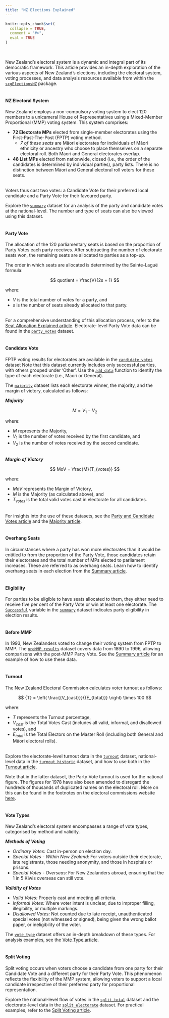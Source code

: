 ```yaml
---
title: "NZ Elections Explained"
---
```

```{=html}
<style>
  .content p {
    margin-top: 30px !important;
  }

  details {
    margin-bottom: 40px;
  }
</style>
```
```r
knitr::opts_chunk$set(
  collapse = TRUE,
  comment = "#>",
  eval = TRUE
)
```
<br>

New Zealand's electoral system is a dynamic and integral part of its democratic framework. This article provides an in-depth exploration of the various aspects of New Zealand's elections, including the electoral system, voting processes, and data analysis resources available from within the [`scgElectionsNZ`](https://sarahcgall.github.io/scgElectionsNZ/) package.
<br>
<br>

#### NZ Electoral System
New Zealand employs a non-compulsory voting system to elect 120 members to a unicameral House of Representatives using a Mixed-Member Proportional (MMP) voting system. This system comprises:

* **72 Electorate MPs** elected from single-member electorates using the First-Past-The-Post (FPTP) voting method.
  * *7 of these seats* are M&#257;ori electorates for individuals of M&#257;ori ethnicity or ancestry who choose to place themselves on a separate electoral roll. Both M&#257;ori and General electorates overlap.
* **48 List MPs** elected from nationwide, closed (i.e., the order of the candidates is determined by individual parties), party lists. There is no distinction between M&#257;ori and General electoral roll voters for these seats.
<br>
<br>

Voters thus cast two votes: a Candidate Vote for their preferred local candidate and a Party Vote for their favoured party.

Explore the [`summary`](https://sarahcgall.github.io/scgElectionsNZ/reference/summary.html) dataset for an analysis of the party and candidate votes at the national-level. The number and type of seats can also be viewed using this dataset.
<br>
<br>

#### Party Vote
The allocation of the 120 parliamentary seats is based on the proportion of Party Votes each party receives. After subtracting the number of electorate seats won, the remaining seats are allocated to parties as a top-up.

The order in which seats are allocated is determined by the Sainte-Lagu&#235; formula:

$$
quotient = \frac{V}{2s + 1}
$$

where:

* $V$ is the total number of votes for a party, and
* $s$ is the number of seats already allocated to that party.
<br>
<br>

For a comprehensive understanding of this allocation process, refer to the [Seat Allocation Explained article](https://sarahcgall.github.io/scgElectionsNZ/articles/seat-allocation-explained.html). Electorate-level Party Vote data can be found in the  [`party_votes`](https://sarahcgall.github.io/scgElectionsNZ/reference/party_votes.html) dataset.
<br>
<br>

#### Candidate Vote
FPTP voting results for electorates are available in the [`candidate_votes`](https://sarahcgall.github.io/scgElectionsNZ/reference/candidate_votes.html) dataset Note that this dataset currently includes only successful parties, with others grouped under 'Other'. Use the [`add_data`](https://sarahcgall.github.io/scgElectionsNZ/reference/add_data.html) function to identify the type of each electorate (i.e., M&#257;ori or General).

The [`majority`](https://sarahcgall.github.io/scgElectionsNZ/reference/majority.html) dataset lists each electorate winner, the majority, and the margin of victory, calculated as follows:

***Majority***

$$
M = V_{1} - V_{2}
$$

where:

* $M$ represents the Majority,
* $V_{1}$ is the number of votes received by the first candidate, and
* $V_{2}$ is the number of votes received by the second candidate.
<br>
<br>

***Margin of Victory***

$$
MoV = \frac{M}{T_{votes}}
$$

where:

* $MoV$ represents the Margin of Victory,
* $M$ is the Majority (as calculated above), and
* $T_{votes}$ is the total valid votes cast in electorate for all candidates.
<br>
<br>

For insights into the use of these datasets, see the [Party and Candidate Votes article](https://sarahcgall.github.io/scgElectionsNZ/articles/party-and-candidate-votes.html) and the [Majority article](https://sarahcgall.github.io/scgElectionsNZ/articles/majority.html).
<br>
<br>

#### Overhang Seats
In circumstances where a party has won more electorates than it would be entitled to from the proportion of the Party Vote, those candidates retain their electorates and the total number of MPs elected to parliament increases. These are referred to as overhang seats. Learn how to identify overhang seats in each election from the [Summary article](https://sarahcgall.github.io/scgElectionsNZ/articles/summary.html#overhang-seats).
<br>
<br>

#### Eligibility
For parties to be eligible to have seats allocated to them, they either need to receive five per cent of the Party Vote or win at least one electorate. The [`Successful`](https://sarahcgall.github.io/scgElectionsNZ/articles/seat-allocation-explained.html#step-2-determine-seat-entitlement) variable in the [`summary`](https://sarahcgall.github.io/scgElectionsNZ/reference/summary.html) dataset indicates party eligibility in election results.
<br>
<br>

#### Before MMP
In 1993, New Zealanders voted to change their voting system from FPTP to MMP. The [`preMMP_results`](https://sarahcgall.github.io/scgElectionsNZ/reference/preMMP_results.html) dataset covers data from 1890 to 1996, allowing comparisons with the post-MMP Party Vote. See the [Summary article](https://sarahcgall.github.io/scgElectionsNZ/articles/summary.html#premmp-results) for an example of how to use these data.
<br>
<br>

#### Turnout
The New Zealand Electoral Commission calculates voter turnout as follows:

$$
{T} = \left( \frac{{V_{cast}}}{{E_{total}}} \right) \times 100
$$

where:

* $T$ represents the Turnout percentage,
* $V_{cast}$ is the Total Votes Cast (includes all valid, informal, and disallowed votes), and
* $E_{total}$ is the Total Electors on the Master Roll (including both General and M&#257;ori electoral rolls).
<br>
<br>

Explore the electorate-level turnout data in the [`turnout`](https://sarahcgall.github.io/scgElectionsNZ/reference/turnout.html) dataset, national-level data in the [`turnout_historic`](https://sarahcgall.github.io/scgElectionsNZ/reference/turnout_historic.html) dataset, and how to use both in the [Turnout article](https://sarahcgall.github.io/scgElectionsNZ/articles/turnout.html).

Note that in the latter dataset, the Party Vote turnout is used for the national figure. The figures for 1978 have also been amended to disregard the hundreds of thousands of duplicated names on the electoral roll. More on this can be found in the footnotes on the electoral commissions website [here](https://web.archive.org/web/20081017191904/http://www1.elections.org.nz/record/resultsdata/elections-dates-turnout.html).
<br>
<br>

#### Vote Types
New Zealand's electoral system encompasses a range of vote types, categorised by method and validity.

***Methods of Voting***

* *Ordinary Votes:* Cast in-person on election day.
* *Special Votes - Within New Zealand:* For voters outside their electorate, late registrants, those needing anonymity, and those in hospitals or prisons.
* *Special Votes - Overseas:* For New Zealanders abroad, ensuring that the 1 in 5 Kiwis overseas can still vote.
<br>

***Validity of Votes***

* *Valid Votes:* Properly cast and meeting all criteria.
* *Informal Votes:* Where voter intent is unclear, due to improper filling, illegibility, or multiple markings.
* *Disallowed Votes:* Not counted due to late receipt, unauthenticated special votes (not witnessed or signed), being given the wrong ballot paper, or ineligibility of the voter.

The [`vote_type`](https://sarahcgall.github.io/scgElectionsNZ/reference/vote_type.html) dataset offers an in-depth breakdown of these types. For analysis examples, see the [Vote Type article](https://sarahcgall.github.io/scgElectionsNZ/articles/vote-type.html).
<br>
<br>

#### Split Voting
Split voting occurs when voters choose a candidate from one party for their Candidate Vote and a different party for their Party Vote. This phenomenon reflects the flexibility of the MMP system, allowing voters to support a local candidate irrespective of their preferred party for proportional representation.

Explore the national-level flow of votes in the [`split_total`](https://sarahcgall.github.io/scgElectionsNZ/reference/split_total.html) dataset and the electorate-level data in the [`split_electorate`](https://sarahcgall.github.io/scgElectionsNZ/reference/split_electorate.html) dataset. For practical examples, refer to the [Split Voting article](https://sarahcgall.github.io/scgElectionsNZ/articles/split-voting.html).
<br>
<br>